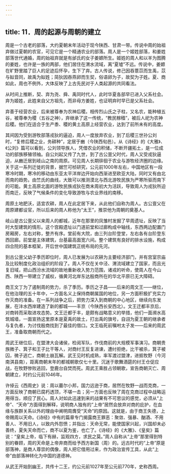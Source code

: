 ```yaml
---
---
---
```

title: 11．周的起源与周朝的建立
---




周是一个古老的部落，大约夏朝末年活动于现今陕西、甘肃一带。传说中周的始祖弃做过夏朝的农官，可见它是一个精通农业的部落。周人是一个姬姓部落，和姜姓部落世代通婚，周的始祖弃就是有邰氏的女子姜嫄所生。姬姓的周人和以羊为图腾的姜姓，也许是一族的两部，他们居住在渭水流域，离“夏墟”不远。传说中，姜嫄在旷野里踏了巨人的足迹后怀孕，生下了弃。古人传说，修己因吞薏苡而生禹，苡与姒音同，故禹为姒姓；简狄因吞燕卵而生契，俗语卵为子，故契为子姓。夏、商如此，周也不例外，大体反映了上古先民对于人类起源的共同看法。

从时间上推断，契、弃为尧、舜、禹同时代人，此时华夏各部早已进入父系社会。弃为姬姓，此姓来自父方祖先，而非母方姜姓，也证明弃时早已是父系社会。

弃善于经营农业，后来被尊奉为农神后稷。相传烈山氏之子柱，又名农，能种植五谷，被尊奉为稷（五谷之神），弃继承了这一传统，“教民稼穑”，被后人祀为农神后稷。他们在适合于生产黍、稷的黄土高原上经营农业，达到了前所未有的高度。

其间因为受到游牧部落戎狄的逼迫，周人一度放弃农业，到了后稷三世孙公刘时，“复修后稷之业，务耕种”，定居于豳（今陕西旬邑）。从《诗经》的《大雅》、《公刘》篇可以看到，公刘领导族人，凭借农业的积储，不断开疆拓土，是一位成功的部族移殖领袖。自公刘起又传了九世，到了古公亶父时代，周人又受戎狄逼迫，从豳迁居到岐山之南的周原。可见周人长期徘徊于农业与游牧经济圈的边缘。关于这一系列迁徙的背景，据竺可桢研究，公元前1000年左右，中国地区有一段寒冷时期，寒冷的移动由东亚太平洋岸边开始向西渐进至欧亚大陆，同时又有由北而南的趋势。由竺氏的曲线，大致可以推测漠北与西北游牧民族为严寒所驱而南下的可能。黄土高原北面的游牧民族戎狄在商末周初大为活跃，导致周人为戎狄所迫而南迁，反映了气候条件的变化导致游牧与农业界线的南移。

周原土地肥沃，适宜农耕，周人在此定居下来，从此他们自称为周人。古公亶父在周原建都设官，所以后来的周人称他为“太王”，推崇他为周朝的奠基人。

岐山是古公亶父以来周人的都城，近年在那里的凤雏村发掘了早周遗址，反映了当时大型建筑的情形。这个宫殿遗址以门道前堂和过廊构成中轴线，东西两边配置门房厢房，左右对称，整齐有序。堂前有大院，由三列台阶登堂，左右各有台阶登东西回廊。前堂是主体建筑，台基最高面宽六间。整个建筑有良好的排水设施，构成四合院的基本框架，开后世中国建筑正统布局的先河。

到古公亶父幼子季历即位时，周人已发展为以农耕为主要经济部门，并有宫室宗庙及比较制度化政治组织的阶段了。周人不仅在关中泾、渭流域建立了国家，而且光复旧域，把山西汾水流域的故地重新收入势力范围，诸戎的听命，使周人在今山西、陕西一带建立了威权，循黄河北岸东达殷商所在的华北平原已无大障碍。

商王文丁为了遏制周的势力，杀了季历。季历之子昌——后来的周文王——继位，在他治理的五十年中，一方面名义上保持商朝属国的地位，另一方面积极扩充实力作灭商的准备。在一系列战争之后，把势力深入到商朝的中心地区，继续向东发展，在沣水西岸建造了新的都城——丰京（今陕西长安西北）。文王迁都丰京后，对商转而采取进攻态势。文王迁都于丰，是颇有战略意义的举措，他们一面濒水高筑城墙，一面宣扬这里原本是夏禹的故土，打出禹的旗号，自诩为夏王朝的继承者与复仇者，为讨伐殷商找到了最佳的借口。文王临死前嘱咐太子发——后来的周武王，准备取商朝而代之。

周武王继位后，在盟津大会诸侯，检阅军队，作伐商前的大规模军事演习。商朝贵族微子、箕子和王子比干等人，对商纣王反复进谏，遭纣拒绝，比干被杀，箕子被囚，微子逃亡，商朝土崩瓦解。武王见时机成熟，率军渡过盟津，进抵牧野（今河南淇县南），距离商朝末年的都城朝歌仅七十里。沉迷于歌舞酒筵的纣王仓促应战，在牧野惨败逃回，登鹿台自焚而死。周武王乘胜占领朝歌，宣告商朝灭亡、周朝建立，时约公元前1046年。

许倬云《西周史》说：周以蕞尔小邦，国力远逊于商，居然在牧野一战而克商，一方面反映了商朝已腐朽透顶，不堪一击；另一方面也反映了周在克商过程中战略运用得当，顺应了民心。周人对如此迅速到来的战果有不可思议的感觉，必须从“上帝”、“天命”方面得到解释，说明商人独有的“上帝”居然会放弃对商的庇护，在血缘与族群关系以外的理由中阐明周膺受“天命”的原因。这就是，由于商王失德，上帝赐周以天命。《诗经》中有的篇章专门揭露商王罪恶：聚敛、强暴、酗酒、不用善人、不用旧人，以致内外怨愤；并指出：天命无常，能使国家兴起，兴国却未必善终，夏失天命而亡，商不以夏为鉴，也亡了。《诗经》的《大雅》、《皇矣》篇说：“皇矣上帝，临下有赫，监观四方，求民之莫。”周人自称从“上帝”那里得到特别的眷顾，周的天命是上帝弃商而给予西方新国（周）的。远古时代的“上帝”原是部落神，是商人尊崇的偶像，周人把它借用过来，作为政治宣传工具，从此“上帝”由部落神转化为中国的道德神。

从武王开始到幽王，共传十二王，约公元前1027年至公元前770年，史称西周。